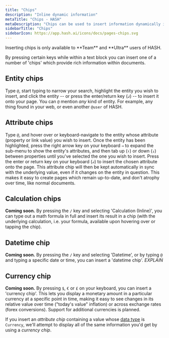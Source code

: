 ```yaml
---
title: "Chips"
description: "Inline dynamic information"
metaTitle: "Chips - HASH"
metaDescription: "Chips can be used to insert information dynamically inline within text (e.g. attribute values, links to entities, etc.)"
sidebarTitle: "Chips"
sidebarIcon: https://app.hash.ai/icons/docs/pages-chips.svg
---
```


<Callout style="information" type="coming-soon">
  Inserting chips is only available to **Team** and **Ultra** users of HASH.
</Callout>

By pressing certain keys while within a text block you can insert one of a number of 'chips' which provide rich information within documents.

## Entity chips

Type `@`, start typing to narrow your search, highlight the entity you wish to insert, and click the entity -- or press the enter/return key (`↲`) -- to insert it onto your page. You can `@` mention _any_ kind of entity. For example, any thing found in your web, or even another `@user` of HASH.

## Attribute chips

Type `@`, and hover over or keyboard-navigate to the entity whose attribute (property or link value) you wish to insert. Once the entity has been highlighted, press the right arrow key on your keyboard `→` to expand the sub-menu to show the entity's attributes, and then tab up (`↑`) or down (`↓`) between properties until you've selected the one you wish to insert. Press the enter or return key on your keyboard (`↲`) to insert the chosen attribute onto the page. This attribute chip will then be kept automatically in sync with the underlying value, even if it changes on the entity in question. This makes it easy to create pages which remain up-to-date, and don't atrophy over time, like normal documents.

## Calculation chips

**Coming soon.** By pressing the `/` key and selecting 'Calculation (Inline)', you can type out a math formula in full and insert its result in a chip (with the underlying calculation, i.e. your formula, available upon hovering over or tapping the chip).

## Datetime chip

**Coming soon.** By pressing the `/` key and selecting 'Datetime', or by typing `@` and typing a specific date or time, you can insert a 'datetime chip'. _EXPLAIN_

## Currency chip

**Coming soon.** By pressing `$`, `€` or `£` on your keyboard, you can insert a 'currency chip'. This lets you display a monetary amount in a particular currency at a specific point in time, making it easy to see changes in its relative value over time ("today's value" inflation) or across exchange rates (forex conversions). Support for additional currencies is planned.

If you insert an _attribute chip_ containing a value whose [data type](/guide/types/data-types) is `Currency`, we'll attempt to display all of the same information you'd get by using a _currency chip_.
